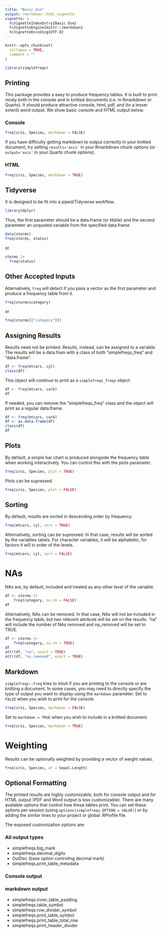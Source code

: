 ```yaml
---
title: "Basic Use"
output: rmarkdown::html_vignette
vignette: >
  %\VignetteIndexEntry{Basic Use}
  %\VignetteEngine{knitr::rmarkdown}
  %\VignetteEncoding{UTF-8}
---
```


```r
knitr::opts_chunk$set(
  collapse = TRUE,
  comment = ""
)
```

```r
library(simplefreqs)
```

## Printing

This package provides a easy to produce frequency tables.  It is built to
print nicely both in the console and in knitted documents (i.e. in Rmarkdown or Quarto).
It should produce attractive console, html, pdf, and (to a lesser extent) word output.
We show basic console and HTML output below.

### Console

```r
freq(iris, Species, markdown = FALSE)
```

If you have difficulty getting markdown to output correctly in your knitted document,
try setting `results='asis'` in your Rmarkdown chunk options (or `output='asis'` 
in your Quarto chunk options).

### HTML

```r
freq(iris, Species, markdown = TRUE)
```

## Tidyverse

It is designed to be fit into a piped/Tidyverse workflow. 

```r
library(dplyr)
```

Thus, the first parameter should be a data.frame (or tibble) and the second 
parameter an unquoted variable from the specified data.frame

```r
data(storms)
freq(storms, status)
```

or 

```r
storms |>
  freq(status)
```

## Other Accepted Inputs

Alternatively, `freq` will detect if you pass a vector as the first parameter and
produce a frequency table from it.

```r
freq(storms$category)
```

or

```r
freq(storms[["category"]])
```

## Assigning Results

Results need not be printed. Results, instead, can be assigned to a 
variable.  The results will be a data.fram with a class of both "simplefreqs_freq" 
and "data.frame".

```r
df <- freq(mtcars, cyl)
class(df)
```

This object will continue to print as a `simplefreqs_freqs` object.

```r
df <- freq(mtcars, carb)
df
```

If needed, you can remove the "simplefreqs_freq" class and the object will print 
as a regular data.frame.

```r
df <- freq(mtcars, carb)
df <- as.data.frame(df)
class(df)
df
```

## Plots
By default, a simple bar chart is produced alongside the frequency table when working
interactively.  You can control this with the plots parameter.

```r
freq(iris, Species, plot = TRUE)
```

Plots can be supressed.

```r
freq(iris, Species, plot = FALSE)
```

## Sorting

By default, results are sorted in descending order by frequency.

```r
freq(mtcars, cyl, sort = TRUE)
```

Alternatively, sorting can be supressed. In that case, results will be sorted by 
the variables labels. For character variables, it will be alphabetic, for factors
it will in order of the levels.

```r
freq(mtcars, cyl, sort = FALSE)
```

# NAs

NAs are, by default, included and treated as any other level of the variable.

```r
df <- storms |>
    freq(category, na.rm = FALSE)
df
```

Alternatively, NAs can be removed. In that case, NAs will not be included in the 
frequency table, but two relevent attribute will be set on the results. "na" will include the number
of NAs removed and na_removed will be set to TRUE.

```r

df <- storms |>
    freq(category, na.rm = TRUE)
df
attr(df, "na", exact = TRUE)
attr(df, "na_removed", exact = TRUE)
```

## Markdown

`simplefreqs::freq` tries to intuit if you are printing to the console 
or are knitting a document. In some cases, you may need to directly specify the 
type of output you want to display using the `markdown` parameter.  Set to `FALSE`
when you wish to print for the console.

```r
freq(iris, Species, markdown = FALSE)
```

Set to `markdown = TRUE` when you wish to include in a knitted document.

```r
freq(iris, Species, markdown = TRUE)
```

# Weighting
Results can be optionally weighted by providing a vector of weight values.

```r
freq(iris, Species, wt = Sepal.Length)

```

## Optional Formatting
The printed results are highly customizable, both for console output and for HTML
output (PDF and Word output is less customizable).  There are many available options
that control how these tables print.  You can set these options per session (using 
`options(simplefreqs.OPTION = VALUE)`) or by adding the similar lines to your 
project or global .RProfile file.

The exposed customization options are:

### All output types
- simplefreqs.big_mark
- simplefreqs.decimal_digits
- OutDec (base option controling decimal mark)
- simplefreqs.print_table_metadata

### Console output

### markdown output

- simplefreqs.inner_table_padding
- simplefreqs.table_symbol
- simplefreqs.row_divider_symbol
- simplefreqs.print_table_symbol
- simplefreqs.print_table_total_row
- simplefreqs.print_header_divider






